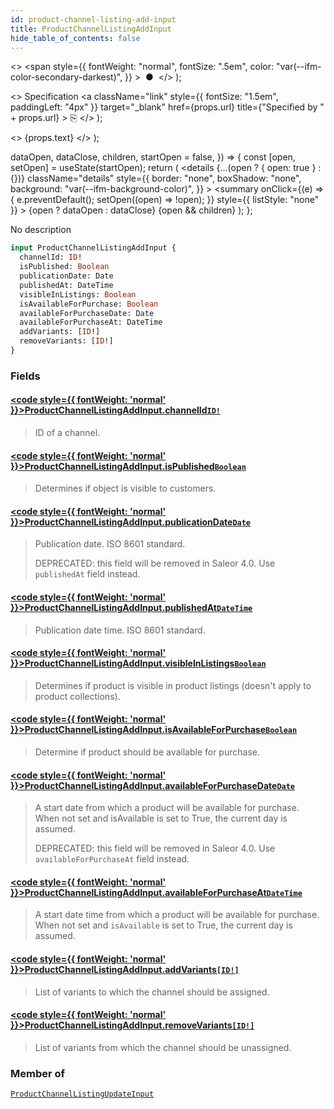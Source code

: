 ```yaml
---
id: product-channel-listing-add-input
title: ProductChannelListingAddInput
hide_table_of_contents: false
---
```


  <>
    <span
      style={{
        fontWeight: "normal",
        fontSize: ".5em",
        color: "var(--ifm-color-secondary-darkest)",
      }}
    >
      &nbsp;●&nbsp;
    </span>
  </>
);

  <>
    Specification
    <a
      className="link"
      style={{ fontSize: "1.5em", paddingLeft: "4px" }}
      target="\_blank"
      href={props.url}
      title={"Specified by " + props.url}
    >
      ⎘
    </a>
  </>
);

  <>
    <span className={props.class}>{props.text}</span>
  </>
);


  dataOpen,
  dataClose,
  children,
  startOpen = false,
}) => {
  const [open, setOpen] = useState(startOpen);
  return (
    <details
      {...(open ? { open: true } : {})}
      className="details"
      style={{
        border: "none",
        boxShadow: "none",
        background: "var(--ifm-background-color)",
      }}
    >
      <summary
        onClick={(e) => {
          e.preventDefault();
          setOpen((open) => !open);
        }}
        style={{ listStyle: "none" }}
      >
        {open ? dataOpen : dataClose}
      </summary>
      {open && children}
    </details>
  );
};

No description

```graphql
input ProductChannelListingAddInput {
  channelId: ID!
  isPublished: Boolean
  publicationDate: Date
  publishedAt: DateTime
  visibleInListings: Boolean
  isAvailableForPurchase: Boolean
  availableForPurchaseDate: Date
  availableForPurchaseAt: DateTime
  addVariants: [ID!]
  removeVariants: [ID!]
}
```

### Fields

#### [<code style={{ fontWeight: 'normal' }}>ProductChannelListingAddInput.<b>channelId</b></code>](#)<Bullet />[`ID!`](../../../api-reference/miscellaneous/scalars/id) <Badge class="badge badge--secondary" text="non-null"/> <Badge class="badge badge--secondary" text="scalar"/>

> ID of a channel.

#### [<code style={{ fontWeight: 'normal' }}>ProductChannelListingAddInput.<b>isPublished</b></code>](#)<Bullet />[`Boolean`](../../../api-reference/miscellaneous/scalars/boolean) <Badge class="badge badge--secondary" text="scalar"/>

> Determines if object is visible to customers.

#### [<code style={{ fontWeight: 'normal' }}>ProductChannelListingAddInput.<b>publicationDate</b></code>](#)<Bullet />[`Date`](../../../api-reference/miscellaneous/scalars/date) <Badge class="badge badge--secondary" text="scalar"/>

> Publication date. ISO 8601 standard.
>
> DEPRECATED: this field will be removed in Saleor 4.0. Use `publishedAt` field instead.

#### [<code style={{ fontWeight: 'normal' }}>ProductChannelListingAddInput.<b>publishedAt</b></code>](#)<Bullet />[`DateTime`](../../../api-reference/miscellaneous/scalars/date-time) <Badge class="badge badge--secondary" text="scalar"/>

> Publication date time. ISO 8601 standard.
>
> <Badge text="Added in Saleor 3.3" class="secondary margin-bottom--sm" />

#### [<code style={{ fontWeight: 'normal' }}>ProductChannelListingAddInput.<b>visibleInListings</b></code>](#)<Bullet />[`Boolean`](../../../api-reference/miscellaneous/scalars/boolean) <Badge class="badge badge--secondary" text="scalar"/>

> Determines if product is visible in product listings (doesn't apply to product collections).

#### [<code style={{ fontWeight: 'normal' }}>ProductChannelListingAddInput.<b>isAvailableForPurchase</b></code>](#)<Bullet />[`Boolean`](../../../api-reference/miscellaneous/scalars/boolean) <Badge class="badge badge--secondary" text="scalar"/>

> Determine if product should be available for purchase.

#### [<code style={{ fontWeight: 'normal' }}>ProductChannelListingAddInput.<b>availableForPurchaseDate</b></code>](#)<Bullet />[`Date`](../../../api-reference/miscellaneous/scalars/date) <Badge class="badge badge--secondary" text="scalar"/>

> A start date from which a product will be available for purchase. When not set and isAvailable is set to True, the current day is assumed.
>
> DEPRECATED: this field will be removed in Saleor 4.0. Use `availableForPurchaseAt` field instead.

#### [<code style={{ fontWeight: 'normal' }}>ProductChannelListingAddInput.<b>availableForPurchaseAt</b></code>](#)<Bullet />[`DateTime`](../../../api-reference/miscellaneous/scalars/date-time) <Badge class="badge badge--secondary" text="scalar"/>

> A start date time from which a product will be available for purchase. When not set and `isAvailable` is set to True, the current day is assumed.
>
> <Badge text="Added in Saleor 3.3" class="secondary margin-bottom--sm" />

#### [<code style={{ fontWeight: 'normal' }}>ProductChannelListingAddInput.<b>addVariants</b></code>](#)<Bullet />[`[ID!]`](../../../api-reference/miscellaneous/scalars/id) <Badge class="badge badge--secondary" text="list"/> <Badge class="badge badge--secondary" text="scalar"/>

> List of variants to which the channel should be assigned.

#### [<code style={{ fontWeight: 'normal' }}>ProductChannelListingAddInput.<b>removeVariants</b></code>](#)<Bullet />[`[ID!]`](../../../api-reference/miscellaneous/scalars/id) <Badge class="badge badge--secondary" text="list"/> <Badge class="badge badge--secondary" text="scalar"/>

> List of variants from which the channel should be unassigned.

### Member of

[`ProductChannelListingUpdateInput`](../../../api-reference/products/inputs/product-channel-listing-update-input) <Badge class="badge badge--secondary" text="input"/>
